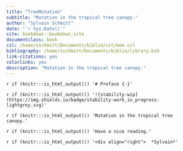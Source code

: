 ```yaml
--- 
title: "TreeMutation"
subtitle: "Mutation in the tropical tree canopy."
author: "Sylvain Schmitt"
date: "`r Sys.Date()`"
site: bookdown::bookdown_site
documentclass: book
csl: /home/sschmitt/Documents/biblio/csl/mee.csl
bibliography: /home/sschmitt/Documents/biblio/library.bib
link-citations: yes
colorlinks: yes
description: "Mutation in the tropical tree canopy."
---
```


`r if (knitr:::is_html_output()) '# Preface {-}'`

`r if (knitr:::is_html_output()) '![stability-wip](https://img.shields.io/badge/stability-work_in_progress-lightgrey.svg)'`

`r if (knitr:::is_html_output()) 'Mutation in the tropical tree canopy.'`

`r if (knitr:::is_html_output()) 'Have a nice reading.'`

`r if (knitr:::is_html_output()) '<div align="right">  *Sylvain*'`
